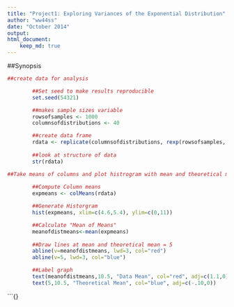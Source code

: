 ```yaml
---
title: "Project1: Exploring Variances of the Exponential Distribution"
author: "ww44ss"
date: "October 2014"
output: 
html_document:
    keep_md: true
---
```


##Synopsis

```r

##create data for analysis

        ##Set seed to make results reproducible
        set.seed(54321)

        ##makes sample sizes variable
        rowsofsamples <- 1000
        columnsofdistributions <- 40

        ##create data frame
        rdata <- replicate(columnsofdistributions, rexp(rowsofsamples, .2)) 
       
        ##look at structure of data
        str(rdata)

```


```r

##Take means of columns and plot histrogram with mean and theoretical mean 
        
        ##Compute Column means
        expmeans <- colMeans(rdata)

        ##Generate Historgram
        hist(expmeans, xlim=c(4.6,5.4), ylim=c(0,11))

        ##Calculate "Mean of Means"
        meanofdistmeans<-mean(expmeans)
        
        ##Draw lines at mean and theoretical mean = 5
        abline(v=meanofdistmeans, lwd=3, col="red")
        abline(v=5, lwd=3, col="blue")

        ##Label graph
        text(meanofdistmeans,10.5, "Data Mean", col="red", adj=c(1.1,0))
        text(5,10.5, "Theoretical Mean", col="blue", adj=c(-.10,0))
```


```{}
